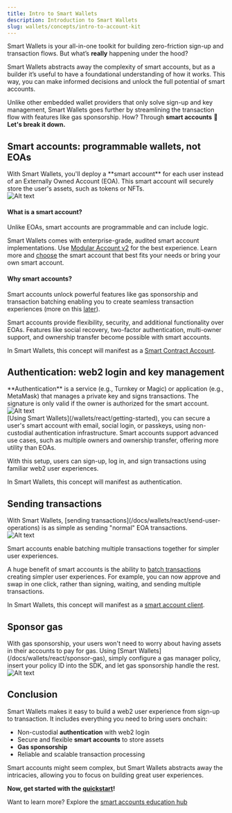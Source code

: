 ```yaml
---
title: Intro to Smart Wallets
description: Introduction to Smart Wallets
slug: wallets/concepts/intro-to-account-kit
---
```


Smart Wallets is your all-in-one toolkit for building zero-friction sign-up and transaction flows. But what’s **really** happening under the hood?

Smart Wallets abstracts away the complexity of smart accounts, but as a builder it’s useful to have a foundational understanding of how it works. This way, you can make informed decisions and unlock the full potential of smart accounts.

Unlike other embedded wallet providers that only solve sign-up and key management, Smart Wallets goes further by streamlining the transaction flow with features like gas sponsorship. How? Through **smart accounts** 🚀 **Let's break it down.**

## Smart accounts: programmable wallets, not EOAs

<div style={{ display: "flex", flexWrap: "wrap", alignItems: "flex-start" }}>
  <div style={{ flex: "1", marginRight: "10px" }}>
    With Smart Wallets, you'll deploy a **smart account** for each user instead
    of an Externally Owned Account (EOA). This smart account will securely store
    the user's assets, such as tokens or NFTs.
  </div>
  <div style={{ flex: "0 0 30%" }}>
    <img
      src="/images/wallets/smartaccount.png"
      alt="Alt text"
      style={{ width: "100%" }}
    />
  </div>
</div>

#### What is a smart account?

Unlike EOAs, smart accounts are programmable and can include logic.

Smart Wallets comes with enterprise-grade, audited smart account implementations. Use [Modular Account v2](/wallets/smart-contracts/modular-account-v2/overview) for the best experience. Learn more and [choose](/wallets/smart-contracts/choosing-a-smart-account) the smart account that best fits your needs or bring your own smart account.

#### Why smart accounts?

Smart accounts unlock powerful features like gas sponsorship and transaction batching enabling you to create seamless transaction experiences (more on this [later](#sponsor-gas)).

Smart accounts provide flexibility, security, and additional functionality over EOAs. Features like social recovery, two-factor authentication, multi-owner support, and ownership transfer become possible with smart accounts.

In Smart Wallets, this concept will manifest as a [Smart Contract Account](/wallets/concepts/smart-contract-account).

## Authentication: web2 login and key management

<div style={{ display: "flex", flexWrap: "wrap", alignItems: "flex-start" }}>
  <div style={{ flex: "1", marginRight: "10px" }}>
    **Authentication** is a service (e.g., Turnkey or Magic) or application (e.g., MetaMask) that manages a private key and signs transactions. The signature is only valid if the owner is authorized for the smart account.

</div>
  <div style={{ flex: "0 0 30%" }}>
    <img
      src="/images/wallets/smartaccount-signer.png"
      alt="Alt text"
      style={{ width: "100%" }}
    />
  </div>
</div>
[Using Smart Wallets](/wallets/react/getting-started), you can secure a user's smart account with email, social login, or passkeys, using non-custodial authentication infrastructure. Smart accounts support advanced use cases, such as multiple owners and ownership transfer, offering more utility than EOAs.

With this setup, users can sign-up, log in, and sign transactions using familiar web2 user experiences.

In Smart Wallets, this concept will manifest as authentication.

## Sending transactions

<div style={{ display: "flex", flexWrap: "wrap", alignItems: "flex-start" }}>
  <div style={{ flex: "1", marginRight: "10px" }}>
With Smart Wallets, [sending transactions](/docs/wallets/react/send-user-operations) is as simple as sending "normal" EOA transactions.

</div>
  <div style={{ flex: "0 0 30%" }}>
    <img
      src="/images/wallets/smartaccount-signer-bundler.png"
      alt="Alt text"
      style={{ width: "100%" }}
    />
  </div>
</div>

Smart accounts enable batching multiple transactions together for simpler user experiences.

A huge benefit of smart accounts is the ability to [batch transactions](/docs/wallets/react/send-user-operations#batch-user-operation) creating simpler user experiences. For example, you can now approve and swap in one click, rather than signing, waiting, and sending multiple transactions.

In Smart Wallets, this concept will manifest as a [smart account client](/wallets/concepts/smart-account-client).

## Sponsor gas

<div style={{ display: "flex", flexWrap: "wrap", alignItems: "flex-start" }}>
  <div style={{ flex: "1", marginRight: "10px" }}>
With gas sponsorship, your users won't need to worry about having assets in their accounts to pay for gas. Using [Smart Wallets](/docs/wallets/react/sponsor-gas), simply configure a gas manager policy, insert your policy ID into the SDK, and let gas sponsorship handle the rest.

</div>
  <div style={{ flex: "0 0 30%" }}>
    <img
      src="/images/wallets/smartaccount-signer-bundler-paymaster.png"
      alt="Alt text"
      style={{ width: "100%" }}
    />
  </div>
</div>

## Conclusion

Smart Wallets makes it easy to build a web2 user experience from sign-up to transaction. It includes everything you need to bring users onchain:

- Non-custodial **authentication** with web2 login
- Secure and flexible **smart accounts** to store assets
- **Gas sponsorship**
- Reliable and scalable transaction processing

Smart accounts might seem complex, but Smart Wallets abstracts away the intricacies, allowing you to focus on building great user experiences.

**Now, get started with the [quickstart](/wallets/react/quickstart)!**

Want to learn more? Explore the [smart accounts education hub](https://www.alchemy.com/learn/account-abstraction)
